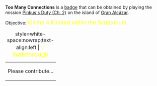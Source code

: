 '''Too Many Connections''' is a [[Badges|badge]] that can be obtained by playing the mission [[Pinkus's Duty (Ch. 2)]] on the island of [[Gran Alcázar]].

Objective: <big style="color:yellow">Kill the 4 Kindred within the Scriptorium.</big>

{| class="mw-collapsible mw-collapsed"
|+ style=white-space:nowrap;text-align:left | <big style="color:yellow">💡 Walkthrough</big>
|-
| Please contribute...
|}